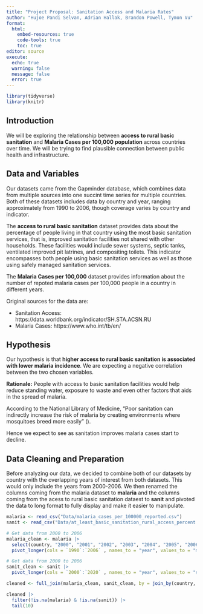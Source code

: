 ```yaml
---
title: "Project Proposal: Sanitation Access and Malaria Rates"
author: "Hujoe Pandi Selvan, Adrian Hallak, Brandon Powell, Tymon Vu"
format: 
  html:  
    embed-resources: true
    code-tools: true
    toc: true
editor: source
execute: 
  echo: true
  warning: false
  message: false
  error: true
---
```


```r
library(tidyverse)
library(knitr)
```

## Introduction

We will be exploring the relationship between **access to rural basic sanitation** and **Malaria Cases per 100,000 population** across countries over time. We will be trying to find plausible connection between public health and infrastructure.

## Data and Variables

Our datasets came from the Gapminder database, which combines data from multiple sources into one succint time series for multiple countries. Both of these datasets includes data by country and year, ranging approximately from 1990 to 2006, though coverage varies by country and indicator.

The **access to rural basic sanitation** dataset provides data about the percentage of people living in that country using the most basic sanitation services, that is, improved sanitation facilities not shared with other households. These facilities would  include sewer systems, septic tanks, ventilated improved pit latrines, and compositing toilets. This indicator encompasses both people using basic sanitation services as well as those using safely managed sanitation services.

The **Malaria Cases per 100,000** dataset provides information about the number of repoted malaria cases per 100,000 people in a country in different years.

Original sources for the data are:

-   Sanitation Access: https://data.worldbank.org/indicator/SH.STA.ACSN.RU
-   Malaria Cases: https://www.who.int/tb/en/

## Hypothesis

Our hypothesis is that **higher access to rural basic sanitation is associated with lower malaria incidence**. We are expecting a negative correlation between the two chosen variables.

**Rationale:** People with access to basic sanitation facilities would help reduce standing water, exposure to waste and even other factors that aids in the spread of malaria.

According to the National Library of Medicine, "Poor sanitation can indirectly increase the risk of malaria by creating environments where mosquitoes breed more easily" ([ ](https://pmc.ncbi.nlm.nih.gov/articles/PMC9817013/)).

Hence we expect to see as sanitation improves malaria cases start to decline.

## Data Cleaning and Preparation

Before analyzing our data, we decided to combine both of our datasets by country with the overlapping years of interest from both datasets. This would only include the years from 2000-2006. We then renamed the columns coming from the malaria dataset to **malaria** and the columns coming from the acess to rural basic sanitation dataest to **sanit** and pivoted the data to long format to fully display and make it easier to manipulate.

```r
malaria <- read_csv("Data/malaria_cases_per_100000_reported.csv")
sanit <- read_csv("Data/at_least_basic_sanitation_rural_access_percent.csv")
```

```r
# Get data from 2000 to 2006
malaria_clean <- malaria |>
  select(country, "2000", "2001", "2002", "2003", "2004", "2005", "2006") |>
  pivot_longer(cols = `1990`:`2006` , names_to = "year", values_to = "malaria")

# Get data from 2000 to 2006
sanit_clean <- sanit |>
  pivot_longer(cols = `2000`:`2020` , names_to = "year", values_to = "sanit") 

cleaned <- full_join(malaria_clean, sanit_clean, by = join_by(country, year))

cleaned |>
  filter(!is.na(malaria) & !is.na(sanit)) |>
  tail(10)
  
```
